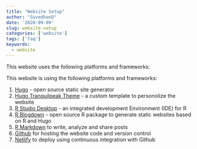```yaml
---
title: "Website Setup"
author: "SuvedhanD"
date: '2020-09-09'
slug: website-setup
categories: ['website']
tags: ['faq']
keywords:
  - website
---
```


This website uses the following platforms and frameworks:

<!--more-->

This website is using the following platforms and frameworks:

1. [Hugo ](https://gohugo.io) - open source static site generator
2. [Hugo Tranquilpeak Theme](https://themes.gohugo.io/hugo-tranquilpeak-theme/) - a custom template to personolize the website
3. [R Studio Desktop](https://rstudio.com/products/rstudio/) - an integrated development Environment (IDE) for R
4. [R Blogdown](https://bookdown.org/yihui/blogdown/) - open source R package to generate static websites based on R and Hugo
5. [R Markdown](https://rmarkdown.rstudio.com) to write, analyze and share posts
6. [Github](https://github.com) for hosting the website code and version control
7. [Netlify](https://www.netlify.com) to deploy using continuous integration with Github
